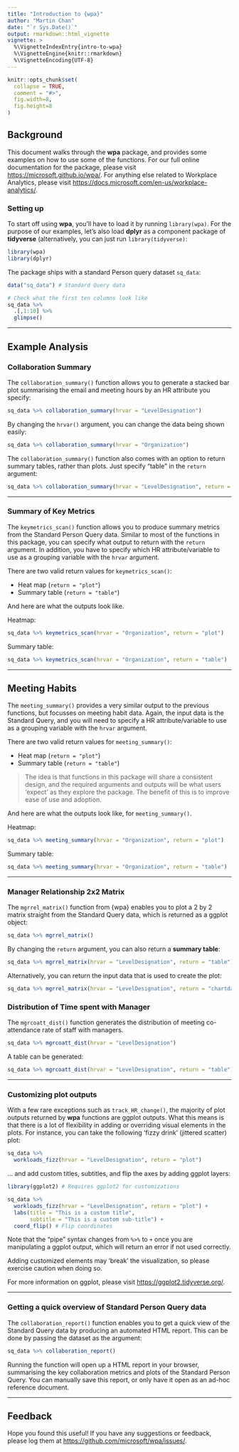 ```yaml
---
title: "Introduction to {wpa}"
author: "Martin Chan"
date: "`r Sys.Date()`"
output: rmarkdown::html_vignette
vignette: >
  %\VignetteIndexEntry{intro-to-wpa}
  %\VignetteEngine{knitr::rmarkdown}
  %\VignetteEncoding{UTF-8}
---
```


```r
knitr::opts_chunk$set(
  collapse = TRUE,
  comment = "#>",
  fig.width=8,
  fig.height=8
)
```

## Background

This document walks through the **wpa** package, and provides some examples on how to use some of the functions. For our full online documentation for the package, please visit <https://microsoft.github.io/wpa/>. For anything else related to Workplace Analytics, please visit <https://docs.microsoft.com/en-us/workplace-analytics/>.

### Setting up

To start off using **wpa**, you'll have to load it by running `library(wpa)`. For the purpose of our examples, let's also load **dplyr** as a component package of **tidyverse** (alternatively, you can just run `library(tidyverse)`:

```r
library(wpa)
library(dplyr)
```

The package ships with a standard Person query dataset `sq_data`:

```r
data("sq_data") # Standard Query data

# Check what the first ten columns look like
sq_data %>%
  .[,1:10] %>%
  glimpse()
```

------------------------------------------------------------------------

## Example Analysis

### Collaboration Summary

The `collaboration_summary()` function allows you to generate a stacked bar plot summarising the email and meeting hours by an HR attribute you specify:

```r
sq_data %>% collaboration_summary(hrvar = "LevelDesignation")
```

By changing the `hrvar()` argument, you can change the data being shown easily:

```r
sq_data %>% collaboration_summary(hrvar = "Organization")
```

The `collaboration_summary()` function also comes with an option to return summary tables, rather than plots. Just specify "table" in the `return` argument:

```r
sq_data %>% collaboration_summary(hrvar = "LevelDesignation", return = "table")
```

------------------------------------------------------------------------

### Summary of Key Metrics

The `keymetrics_scan()` function allows you to produce summary metrics from the Standard Person Query data. Similar to most of the functions in this package, you can specify what output to return with the `return` argument. In addition, you have to specify which HR attribute/variable to use as a grouping variable with the `hrvar` argument.

There are two valid return values for `keymetrics_scan()`:

-   Heat map (`return = "plot"`)
-   Summary table (`return = "table"`)

And here are what the outputs look like.

Heatmap:

```r
sq_data %>% keymetrics_scan(hrvar = "Organization", return = "plot")
```

Summary table:

```r
sq_data %>% keymetrics_scan(hrvar = "Organization", return = "table")
```

------------------------------------------------------------------------

## Meeting Habits

The `meeting_summary()` provides a very similar output to the previous functions, but focusses on meeting habit data. Again, the input data is the Standard Query, and you will need to specify a HR attribute/variable to use as a grouping variable with the `hrvar` argument.

There are two valid return values for `meeting_summary()`:

-   Heat map (`return = "plot"`)
-   Summary table (`return = "table"`)

> The idea is that functions in this package will share a consistent design, and the required arguments and outputs will be what users 'expect' as they explore the package. The benefit of this is to improve ease of use and adoption.

And here are what the outputs look like, for `meeting_summary()`.

Heatmap:

```r
sq_data %>% meeting_summary(hrvar = "Organization", return = "plot")
```

Summary table:

```r
sq_data %>% meeting_summary(hrvar = "Organization", return = "table")
```

------------------------------------------------------------------------

### Manager Relationship 2x2 Matrix

The `mgrrel_matrix()` function from {wpa} enables you to plot a 2 by 2 matrix straight from the Standard Query data, which is returned as a ggplot object:

```r
sq_data %>% mgrrel_matrix()
```

By changing the `return` argument, you can also return a **summary table**:

```r
sq_data %>% mgrrel_matrix(hrvar = "LevelDesignation", return = "table")
```

Alternatively, you can return the input data that is used to create the plot:

```r
sq_data %>% mgrrel_matrix(hrvar = "LevelDesignation", return = "chartdata")
```

### Distribution of Time spent with Manager

The `mgrcoatt_dist()` function generates the distribution of meeting co-attendance rate of staff with managers.

```r
sq_data %>% mgrcoatt_dist(hrvar = "LevelDesignation")
```

A table can be generated:

```r
sq_data %>% mgrcoatt_dist(hrvar = "LevelDesignation", return = "table")
```

------------------------------------------------------------------------

### Customizing plot outputs

With a few rare exceptions such as `track_HR_change()`, the majority of plot outputs returned by **wpa** functions are ggplot outputs. What this means is that there is a lot of flexibility in adding or overriding visual elements in the plots. For instance, you can take the following 'fizzy drink' (jittered scatter) plot:

```r
sq_data %>%
  workloads_fizz(hrvar = "LevelDesignation", return = "plot")
```

... and add custom titles, subtitles, and flip the axes by adding ggplot layers:

```r
library(ggplot2) # Requires ggplot2 for customizations

sq_data %>%
  workloads_fizz(hrvar = "LevelDesignation", return = "plot") +
  labs(title = "This is a custom title",
       subtitle = "This is a custom sub-title") +
  coord_flip() # Flip coordinates
```

Note that the "pipe" syntax changes from `%>%` to `+` once you are manipulating a ggplot output, which will return an error if not used correctly.

Adding customized elements may 'break' the visualization, so please exercise caution when doing so.

For more information on ggplot, please visit <https://ggplot2.tidyverse.org/>.


------------------------------------------------------------------------

### Getting a quick overview of Standard Person Query data

The `collaboration_report()` function enables you to get a quick view of the Standard Query data by producing an automated HTML report. This can be done by passing the dataset as the argument:

```R
sq_data %>% collaboration_report()
```

Running the function will open up a HTML report in your browser, summarising the key collaboration metrics and plots of the Standard Person Query. You can manually save this report, or only have it open as an ad-hoc reference document.

------------------------------------------------------------------------

## Feedback

Hope you found this useful! If you have any suggestions or feedback, please log them at <https://github.com/microsoft/wpa/issues/>.
